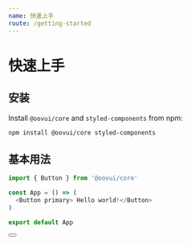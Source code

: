```yaml
---
name: 快速上手
route: /getting-started
---
```




# 快速上手

## 安装 

Install `@oovui/core` and `styled-components` from npm:

`npm install @oovui/core styled-components`

## 基本用法


```js
import { Button } from '@oovui/core'

const App = () => (
  <Button primary> Hello world!</Button>
)

export default App
```

<Playground>
  <Button text="Hello world!"/>
</Playground>